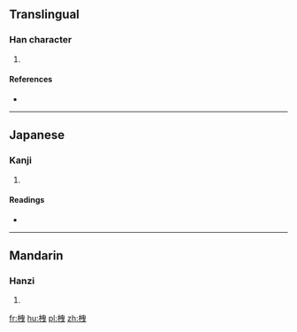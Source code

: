 ==Translingual==

===Han character===
{{Han char|rn=75|rad=木|as=06|sn=10|four=|canj=DLWP}}

# {{defn|Han|sort=木06}}

====References====
* {{Han ref|kx=0523.060|dkj=14719|dj=0911.050|hdz=21198.060|uh=6827|ud=26663}}

----

==Japanese==

===Kanji===
{{ja-kanji|grade=|rs=木06}}

# {{defn|lang=ja|sort=木06}}

====Readings====
* {{ja-readings|on=[[えい]] (ei), [[せつ]] (setsu), [[せち]] (sechi)|kun=[[かい]] (kai)}}

----

==Mandarin==

===Hanzi===
{{cmn-hanzi|pin=[[yì]] ([[yi4]])|wg=i<sup>4</sup>}}

# {{defn|lang=cmn|sort=木06}}

[[fr:栧]]
[[hu:栧]]
[[pl:栧]]
[[zh:栧]]